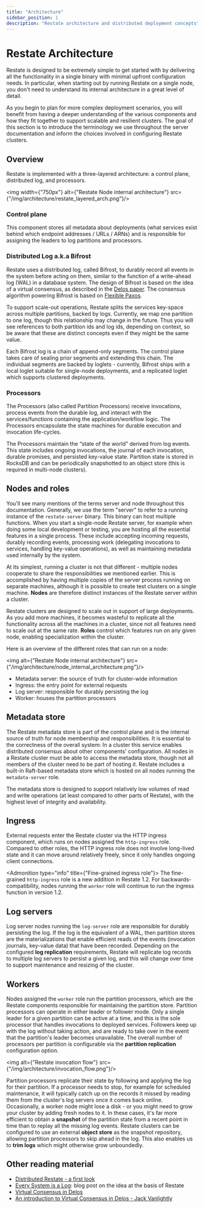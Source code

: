 ```yaml
---
title: "Architecture"
sidebar_position: 1
description: "Restate architecture and distributed deployment concepts"
---
```



# Restate Architecture

Restate is designed to be extremely simple to get started with by delivering all the functionality in a single binary with minimal upfront configuration needs. In particular, when starting out by running Restate on a single node, you don't need to understand its internal architecture in a great level of detail.

As you begin to plan for more complex deployment scenarios, you will benefit from having a deeper understanding of the various components and how they fit together to support scalable and resilient clusters. The goal of this section is to introduce the terminology we use throughout the server documentation and inform the choices involved in configuring Restate clusters.


## Overview

Restate is implemented with a three-layered architecture: a control plane, distributed log, and processors.

<img width={"750px"} alt={"Restate Node internal architecture"} src={"/img/architecture/restate_layered_arch.png"}/>


### Control plane
This component stores all metadata about deployments (what services exist behind which endpoint addresses / URLs / ARNs) and is responsible for assigning the leaders to log partitions and processors.


### Distributed Log a.k.a Bifrost
Restate uses a distributed log, called Bifrost, to durably record all events in the system before acting on them, similar to the function of a write-ahead log (WAL) in a database system.
The design of Bifrost is based on the idea of a virtual consensus, as described in the [Delos paper](https://www.usenix.org/system/files/osdi20-balakrishnan.pdf).
The consensus algorithm powering Bifrost is based on [Flexible Paxos](https://fpaxos.github.io/).

To support scale-out operations, Restate splits the services key-space across multiple partitions, backed by logs. Currently, we map one partition to one log, though this relationship may change in the future. Thus you will see references to both partition ids and log ids, depending on context, so be aware that these are distinct concepts even if they might be the same value.

Each Bifrost log is a chain of append-only segments. The control plane takes care of sealing prior segments and extending this chain. The individual segments are backed by loglets - currently, Bifrost ships with a local loglet suitable for single-node deployments, and a replicated loglet which supports clustered deployments.

### Processors

The Processors (also called Partition Processors) receive invocations, process events from the durable log, and interact with the services/functions containing the application/workflow logic. The Processors encapsulate the state machines for durable execution and invocation life-cycles.

The Processors maintain the “state of the world” derived from log events. This state includes ongoing invocations, the journal of each invocation, durable promises, and persisted key-value state. Partition state is stored in RocksDB and can be periodically snapshotted to an object store (this is required in multi-node clusters).

## Nodes and roles

You'll see many mentions of the terms server and node throughout this documentation. Generally, we use the term "server" to refer to a running instance of the `restate-server` binary. This binary can host multiple functions. When you start a single-node Restate server, for example when doing some local development or testing, you are hosting all the essential features in a single process. These include accepting incoming requests, durably recording events, processing work (delegating invocations to services, handling key-value operations), as well as maintaining metadata used internally by the system.

At its simplest, running a cluster is not that different - multiple nodes cooperate to share the responsibilities we mentioned earlier. This is accomplished by having multiple copies of the server process running on separate machines, although it is possible to create test clusters on a single machine. **Nodes** are therefore distinct instances of the Restate server within a cluster.

Restate clusters are designed to scale out in support of large deployments. As you add more machines, it becomes wasteful to replicate all the functionality across all the machines in a cluster, since not all features need to scale out at the same rate. **Roles** control which features run on any given node, enabling specialization within the cluster.

Here is an overview of the different roles that can run on a node:

<img alt={"Restate Node internal architecture"} src={"/img/architecture/node_internal_architecture.png"}/>

- Metadata server: the source of truth for cluster-wide information
- Ingress: the entry point for external requests
- Log server: responsible for durably persisting the log
- Worker: houses the partition processors

## Metadata store

The Restate metadata store is part of the control plane and is the internal source of truth for node membership and responsibilities. It is essential to the correctness of the overall system: In a cluster this service enables distributed consensus about other components' configuration. All nodes in a Restate cluster must be able to access the metadata store, though not all members of the cluster need to be part of hosting it. Restate includes a built-in Raft-based metadata store which is hosted on all nodes running the `metadata-server` role.

The metadata store is designed to support relatively low volumes of read and write operations (at least compared to other parts of Restate), with the highest level of integrity and availability.


[//]: # (For some weird reason this shifts to the right if I use two hashtags)
<h2>Ingress</h2>

External requests enter the Restate cluster via the HTTP ingress component, which runs on nodes assigned the `http-ingress` role. Compared to other roles, the HTTP ingress role does not involve long-lived state and it can move around relatively freely, since it only handles ongoing client connections.

<Admonition type="info" title={"Fine-grained ingress role"}>
    The fine-grained `http-ingress` role is a new addition in Restate 1.2. For backwards-compatibility, nodes running the `worker` role will continue to run the ingress function in version 1.2.
</Admonition>


## Log servers

Log server nodes running the `log-server` role are responsible for durably persisting the log. If the log is the equivalent of a WAL, then partition stores are the materializations that enable efficient reads of the events (invocation journals, key-value data) that have been recorded. Depending on the configured **log replication** requirements, Restate will replicate log records to multiple log servers to persist a given log, and this will change over time to support maintenance and resizing of the cluster.


## Workers
Nodes assigned the `worker` role run the partition processors, which are the Restate components responsible for maintaining the partition store.
Partition processors can operate in either leader or follower mode.
Only a single leader for a given partition can be active at a time, and this is the sole processor that handles invocations to deployed services.
Followers keep up with the log without taking action, and are ready to take over in the event that the partition's leader becomes unavailable.
The overall number of processors per partition is configurable via the **partition replication** configuration option.

<img alt={"Restate invocation flow"} src={"/img/architecture/invocation_flow.png"}/>


Partition processors replicate their state by following and applying the log for their partition.
If a processor needs to stop, for example for scheduled maintenance, it will typically catch up on the records it missed by reading them from the cluster's log servers once it comes back online.
Occasionally, a worker node might lose a disk - or you might need to grow your cluster by adding fresh nodes to it.
In these cases, it's far more efficient to obtain a **snapshot** of the partition state from a recent point in time than to replay all the missing log events.
Restate clusters can be configured to use an external **object store** as the snapshot repository, allowing partition processors to skip ahead in the log.
This also enables us to **trim logs** which might otherwise grow unboundedly.



## Other reading material
- [Distributed Restate - a first look](https://restate.dev/blog/distributed-restate-a-first-look/)
- [Every System is a Log](https://restate.dev/blog/every-system-is-a-log-avoiding-coordination-in-distributed-applications/): blog post on the idea at the basis of Restate
- [Virtual Consensus in Delos](https://www.usenix.org/system/files/osdi20-balakrishnan.pdf)
- [An introduction to Virtual Consensus in Delos - Jack Vanlightly](https://jack-vanlightly.com/blog/2025/2/5/an-introduction-to-virtual-consensus-in-delos)
